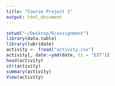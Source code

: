 ```yaml
---
title: "Course Project 1"
output: html_document
---
```


```r
setwd("~/Desktop/R/assignment")
library(data.table)
library(lubridate)
activity <- fread("activity.csv")
activity[, date:=ymd(date, tz = "EST")]
head(activity)
str(activity)
summary(activity)
View(activity)
```
